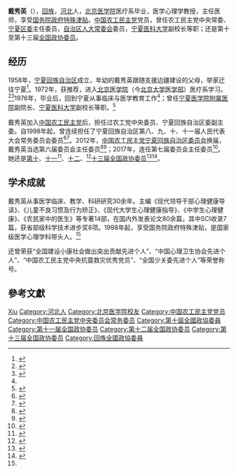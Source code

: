 '''戴秀英'''（{{bd|1954年|9月|}}），[[回族|回族]]，[[河北|河北]]人，[[北京医学院|北京医学院]]医疗系毕业，医学心理学教授，主任医师，享受[[国务院政府特殊津贴|国务院政府特殊津贴]]。[[中国农工民主党|中国农工民主党]]党员，曾任农工民主党中央常委、[[中国农工民主党宁夏回族自治区委员会|宁夏区委]]主任委员，[[宁夏回族自治区人大|自治区人大常委会]]委员，[[宁夏医科大学|宁夏医科大学]]副校长等职；还是第十至第十三届[[全国政协委员|全国政协委员]]。

== 经历 ==
1958年，[[宁夏回族自治区|宁夏回族自治区]]成立，年幼的戴秀英跟随支援边疆建设的父母，举家迁往宁夏<ref name="cppcc.people">{{Cite news |url=http://cppcc.people.com.cn/n/2014/0902/c34948-25585336.html |title=全国政协委员戴秀英：奉献西部无悔人生 |date=2014-09-02 |work=人民政协报 |via=中国政协新闻网（人民网） |accessdate=2020-05-25 |archive-date=2015-04-25 |archive-url=https://web.archive.org/web/20150425033450/http://cppcc.people.com.cn/n/2014/0902/c34948-25585336.html |dead-url=no }}</ref>。1972年，获推荐，进入[[北京医学院|北京医学院]]（今[[北京大学医学部|北京大学医学部]]）医疗系学习。<ref>{{Cite news |url=http://www.pku.org.cn/news/1325658.htm |title=【2020两会】戴秀英委员：健身促健康，建议多建体育设施、提供科学指导  |date=2020-05-24 |work=北京大学校友网 |accessdate=2020-05-25}}</ref><ref>{{Cite news |url=http://www.pku.org.cn/zt/2018lkxyyl/1207751.htm |title=【2018两会】戴秀英委员：管好医生手中“笔”源头 遏制医疗费过快增长 |date=2018-04-17 |work=北京大学校友网 |accessdate=2020-05-25}}</ref>1976年，毕业后，回到宁夏从事临床与医学教育工作<ref name="cppcc.people" />；曾任[[宁夏医学院|宁夏医学院附属医院]]副院长、[[宁夏医科大学|宁夏医科大学]]副校长等职。<ref>{{Cite news |url=http://news.ifeng.com/gundong/detail_2012_05/04/14318355_0.shtml |title=中共宁夏回族自治区委员会干部任前公示公告 |via=凤凰网 |date=2012-05-04 |work=新华网 |accessdate=2020-05-25}}</ref>

戴秀英加入[[中国农工民主党|中国农工民主党]]后，担任过农工党中央委员、宁夏回族自治区委副主委。自1998年起，曾连续担任了宁夏回族自治区第八、九、十、十一届人民代表大会常务委员会委员<ref>{{Cite news |url=http://www.npc.gov.cn/zgrdw/npc/zt/qt/dfrd30year/2011-04/01/content_1650021.htm |title=宁夏回族自治区四至十届人大常委会组成人员名单 |date=2011-04-01 |work=中国人大网 |accessdate=2020-05-25 |archive-date=2020-07-22 |archive-url=https://web.archive.org/web/20200722023819/http://www.npc.gov.cn/zgrdw/npc/zt/qt/dfrd30year/2011-04/01/content_1650021.htm |dead-url=no }}</ref><ref>{{Cite news |url=http://www.nxrd.gov.cn/zlzx/wxzl/ljrd/zcry/201303/t20130302_1127873.html |title=第十一届人民代表大会常务委员会组成人员 |date=2013-03-03 |work=宁夏回族自治区人民代表大会常务委员会 |accessdate=2020-05-25 |archive-date=2017-12-29 |archive-url=https://web.archive.org/web/20171229104013/http://www.nxrd.gov.cn/zlzx/wxzl/ljrd/zcry/201303/t20130302_1127873.html |dead-url=no }}</ref>。2012年，[[中国农工民主党宁夏回族自治区委员会|中国农工民主党宁夏回族自治区委员会]]换届，戴秀英当选第六届委员会主任委员<ref>{{Cite news |url=http://www.ngd.org.cn/jczt/2012nsjzzhjzt/hjxj/11318.htm |title=农工党宁夏自治区第六届委员会主委、副主委、秘书长名单 |date=2012-06-14 |work=中国农工民主党 |accessdate=2020-05-25 |archive-date=2022-03-11 |archive-url=https://web.archive.org/web/20220311201539/http://www.ngd.org.cn/jczt/2012nsjzzhjzt/hjxj/11318.htm }}</ref><ref>{{Cite news |url=https://www.nxnews.net/zt/2018/nxlh/syzq/wztt/201801/t20180131_4452651.html |title=宁夏回族自治区第十二届人民代表大会第一次会议公告 |date=2018-01-31 |work=宁夏新闻网 |accessdate=2020-05-25 |archive-date=2018-02-01 |archive-url=https://web.archive.org/web/20180201020225/http://www.nxnews.net/zt/2018/nxlh/syzq/wztt/201801/t20180131_4452651.html |dead-url=no }}</ref>；2017年，连任第七届委员会主任委员<ref>{{Cite news |url=http://www.ngd.org.cn/jczt/zgngmzdsjzzhj/sjhjtpzz/47933.htm |title=农工党宁夏区委会第七次代表大会胜利召开 龚建明出席并讲话 |date=2017-06-12 |work=中国农工民主党 |accessdate=2020-05-25}}</ref>。她还是[[中国人民政治协商会议第十届全国委员会委员名单|第十]]、[[中国人民政治协商会议第十一届全国委员会委员名单|十一]]<ref>{{cite news|title=第十一届全国政协委员名单|url=http://www.indaa.com.cn/zt/2009qglh/zxzs/200903/t20090303_127573.html|accessdate=2013-04-09|newspaper=新华社北京1月25日电 中国人民政治协商会议第十一届全国委员会委员名单(共2237人，2008年1月25日政协第十届全国委员会常务委员会第二十次会议通过)|date=2008年1月25日|deadurl=yes|archiveurl=https://web.archive.org/web/20130928014403/http://www.indaa.com.cn/zt/2009qglh/zxzs/200903/t20090303_127573.html|archivedate=2013年9月28日|df=}}</ref>、[[中国人民政治协商会议第十二届全国委员会委员名单|十二]]、<ref>{{cite news|title=全国政协信息-戴秀英|url=http://www.cppcc.gov.cn/CMS/wylibary/showJcwyxtInfoWylibary.action?tabJcwyxt.guid=11W0016210&wytype=wjwy|accessdate=2013-04-11|newspaper=全国政协委员会|archive-date=2018-01-27|archive-url=https://web.archive.org/web/20180127004528/http://www.cppcc.gov.cn/CMS/wylibary/showJcwyxtInfoWylibary.action?tabJcwyxt.guid=11W0016210&wytype=wjwy|dead-url=no}}</ref>[[中国人民政治协商会议第十三届全国委员会委员名单|十三届]][[全国政协委员|全国政协委员]]<ref>{{Cite web|url=http://sports.163.com/18/0126/06/D92BRKK400051C89.html|title=中国人民政治协商会议第十三届全国委员会委员名单|accessdate=2018-01-26|last=|work=网易|archive-url=https://web.archive.org/web/20180127143232/http://sports.163.com/18/0126/06/D92BRKK400051C89.html|archive-date=2018-01-27|dead-url=yes}}</ref><ref>{{Cite news |url=https://www.thepaper.cn/newsDetail_forward_3063970 |title=两会面孔：戴秀英委员履职16年：一个调研故事引发系列提案 |date=2019-03-03 |work=澎湃新闻 |accessdate=2020-05-25 |archive-date=2022-03-12 |archive-url=https://web.archive.org/web/20220312181648/https://www.thepaper.cn/newsDetail_forward_3063970 }}</ref>。

== 学术成就 ==
戴秀英从事医学临床、教学、科研研究30余年。主编《现代领导干部心理健康导读》、《儿童不良习惯及行为矫正》、《现代大学生心理健康指导》、《中学生心理健康》、《农民家中的医生》等专著14部，在国内外发表论文80余篇，其中SCI收录7篇，获省部级科学技术进步奖8项。1998年起，享受国务院政府特殊津贴，是国家级医学心理学科带头人。<ref name="cppcc.people" />

还曾荣获“全国建设小康社会做出突出贡献先进个人”、“中国心理卫生协会先进个人”、“中国农工民主党中央抗震救灾优秀党员”、“全国少关委先进个人”等荣誉称号。

== 參考文獻 ==
{{reflist}}

{{中国农工民主党第十五届中央委员会}}
{{中国农工民主党第十六届中央委员会}}

{{Authority control}}
{{DEFAULTSORT:Dai戴}}
[[Category:戴姓|Xiu]]
[[Category:河北人|Category:河北人]]
[[Category:北京医学院校友|Category:北京医学院校友]]
[[Category:中国农工民主党党员|Category:中国农工民主党党员]]
[[Category:中国农工民主党中央委员会常务委员|Category:中国农工民主党中央委员会常务委员]]
[[Category:第十屆全國政協委員|Category:第十屆全國政協委員]]
[[Category:第十一届全国政协委员|Category:第十一届全国政协委员]]
[[Category:第十二届全国政协委员|Category:第十二届全国政协委员]]
[[Category:第十三届全国政协委员|Category:第十三届全国政协委员]]
[[Category:回族全國政協委員|Category:回族全國政協委員]]